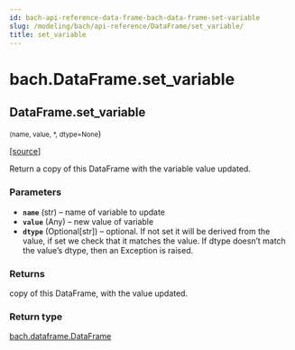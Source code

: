 ```yaml
---
id: bach-api-reference-data-frame-bach-data-frame-set-variable
slug: /modeling/bach/api-reference/DataFrame/set_variable/
title: set_variable
---
```


# bach.DataFrame.set_variable

<div className="method">

## <span className="additional-name">DataFrame.</span><span className="name">set_variable</span>

<small className="parameter-list">(<span className="parameter" id="name">name</span>, <span className="parameter" id="value">value</span>, <span className="parameter" id="*">\*</span>, <span className="parameter" id="dtype">dtype=None</span></small>)


&#8203;<span className="view-source">[[source]](https://github.com/objectiv/objectiv-analytics/blob/main/bach/bach/dataframe.py)</span>

<div className="content">

Return a copy of this DataFrame with the variable value updated.


### Parameters

* **`name`** (str) – name of variable to update
* **`value`** (Any) – new value of variable
* **`dtype`** (Optional[str]) – optional. If not set it will be derived from the value, if set we check that it
matches the value. If dtype doesn’t match the value’s dtype, then an Exception is raised.



### Returns

copy of this DataFrame, with the value updated.



### Return type

[bach.dataframe.DataFrame](/modeling/bach/api-reference/DataFrame/bach.DataFrame.mdx)



</div>


</div>
